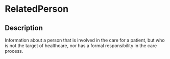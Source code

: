 # RelatedPerson
 ## Description 
 Information about a person that is involved in the care for a patient, but who is not the target of healthcare, nor has a formal responsibility in the care process.